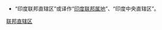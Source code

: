 {{Commonscat|Union territories of India}}

* “印度联邦直辖区”或译作“[[联邦属地|印度联邦属地]]”、“印度中央直辖区”。

{{印度区划分类指南}}

[[Category:印度的邦和中央直辖区|联邦直辖区]]